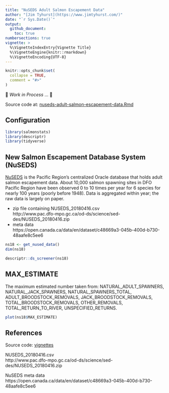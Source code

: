 ```yaml
---
title: "NuSEDS Adult Salmon Escapement Data"
author: "[Jim Tyhurst](https://www.jimtyhurst.com/)"
date: "`r Sys.Date()`"
output:
  github_document:
    toc: true
numbersections: true
vignette: >
  %\VignetteIndexEntry{Vignette Title}
  %\VignetteEngine{knitr::rmarkdown}
  %\VignetteEncoding{UTF-8}
---
```


```r
knitr::opts_chunk$set(
  collapse = TRUE,
  comment = "#>"
)
```

&#x1F53B;&nbsp;_Work in Process_ ...&nbsp;&#x1F53A;

Source code at: [nuseds-adult-salmon-escapement-data.Rmd](../vignettes/nuseds-adult-salmon-escapement-data.Rmd)

## Configuration

```r
library(salmonstats)
library(descriptr)
library(tidyverse)
```

## New Salmon Escapement Database System (NuSEDS)

[NuSEDS](https://open.canada.ca/en/suggested-datasets/new-salmon-escapement-database-nuseds) is the Pacific Region’s centralized Oracle database that holds adult salmon escapement data. About 10,000 salmon spawning sites in DFO Pacific Region have been observed 0 to 10 times per year for 6 species for nearly 100 years (poorly before 1948). Data is aggregated within year; the raw data is largely on paper.

* zip file containing NUSEDS_20180416.csv  
    http://www.pac.dfo-mpo.gc.ca/od-ds/science/sed-des/NUSEDS_20180416.zip
* meta data  
    https://open.canada.ca/data/en/dataset/c48669a3-045b-400d-b730-48aafe8c5ee6

```r
ns18 <- get_nused_data()
dim(ns18)
```

```r
descriptr::ds_screener(ns18)
```

## MAX_ESTIMATE
The maximum estimated number taken from: NATURAL_ADULT_SPAWNERS, NATURAL_JACK_SPAWNERS, NATURAL_SPAWNERS_TOTAL, ADULT_BROODSTOCK_REMOVALS, JACK_BROODSTOCK_REMOVALS,  TOTAL_BROODSTOCK_REMOVALS, OTHER_REMOVALS, TOTAL_RETURN_TO_RIVER, UNSPECIFIED_RETURNS.

```r
plot(ns18$MAX_ESTIMATE)
```

## References

Source code: [vignettes](../vignettes/)

NUSEDS_20180416.csv  
    http://www.pac.dfo-mpo.gc.ca/od-ds/science/sed-des/NUSEDS_20180416.zip

NuSEDS meta data  
    https://open.canada.ca/data/en/dataset/c48669a3-045b-400d-b730-48aafe8c5ee6
